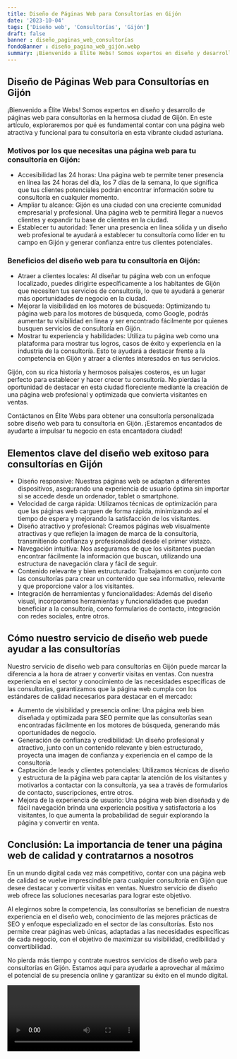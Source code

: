 ```yaml
---
title: Diseño de Páginas Web para Consultorías en Gijón
date: '2023-10-04'
tags: ['Diseño web', 'Consultorías', 'Gijón']
draft: false
banner : diseño_paginas_web_consultorías
fondoBanner : diseño_pagina_web_gijón.webp
summary: ¡Bienvenido a Élite Webs! Somos expertos en diseño y desarrollo de páginas web para consultorías en la hermosa ciudad de Gijón. En este artículo, exploraremos por qué es fundamental contar con una página web atractiva y funcional para tu consultoría en esta vibrante ciudad asturiana.
---
```


## Diseño de Páginas Web para Consultorías en Gijón

¡Bienvenido a Élite Webs! Somos expertos en diseño y desarrollo de páginas web para consultorías en la hermosa ciudad de Gijón. En este artículo, exploraremos por qué es fundamental contar con una página web atractiva y funcional para tu consultoría en esta vibrante ciudad asturiana.

### Motivos por los que necesitas una página web para tu consultoría en Gijón:
- Accesibilidad las 24 horas: Una página web te permite tener presencia en línea las 24 horas del día, los 7 días de la semana, lo que significa que tus clientes potenciales podrán encontrar información sobre tu consultoría en cualquier momento.
- Ampliar tu alcance: Gijón es una ciudad con una creciente comunidad empresarial y profesional. Una página web te permitirá llegar a nuevos clientes y expandir tu base de clientes en la ciudad.
- Establecer tu autoridad: Tener una presencia en línea sólida y un diseño web profesional te ayudará a establecer tu consultoría como líder en tu campo en Gijón y generar confianza entre tus clientes potenciales.

### Beneficios del diseño web para tu consultoría en Gijón:
- Atraer a clientes locales: Al diseñar tu página web con un enfoque localizado, puedes dirigirte específicamente a los habitantes de Gijón que necesiten tus servicios de consultoría, lo que te ayudará a generar más oportunidades de negocio en la ciudad.
- Mejorar la visibilidad en los motores de búsqueda: Optimizando tu página web para los motores de búsqueda, como Google, podrás aumentar tu visibilidad en línea y ser encontrado fácilmente por quienes busquen servicios de consultoría en Gijón.
- Mostrar tu experiencia y habilidades: Utiliza tu página web como una plataforma para mostrar tus logros, casos de éxito y experiencia en la industria de la consultoría. Esto te ayudará a destacar frente a la competencia en Gijón y atraer a clientes interesados en tus servicios.

Gijón, con su rica historia y hermosos paisajes costeros, es un lugar perfecto para establecer y hacer crecer tu consultoría. No pierdas la oportunidad de destacar en esta ciudad floreciente mediante la creación de una página web profesional y optimizada que convierta visitantes en ventas.

Contáctanos en Élite Webs para obtener una consultoría personalizada sobre diseño web para tu consultoría en Gijón. ¡Estaremos encantados de ayudarte a impulsar tu negocio en esta encantadora ciudad!

<GifSeo />

<Cta />

## Elementos clave del diseño web exitoso para consultorías en Gijón

- Diseño responsive: Nuestras páginas web se adaptan a diferentes dispositivos, asegurando una experiencia de usuario óptima sin importar si se accede desde un ordenador, tablet o smartphone.
- Velocidad de carga rápida: Utilizamos técnicas de optimización para que las páginas web carguen de forma rápida, minimizando así el tiempo de espera y mejorando la satisfacción de los visitantes.
- Diseño atractivo y profesional: Creamos páginas web visualmente atractivas y que reflejen la imagen de marca de la consultoría, transmitiendo confianza y profesionalidad desde el primer vistazo.
- Navegación intuitiva: Nos aseguramos de que los visitantes puedan encontrar fácilmente la información que buscan, utilizando una estructura de navegación clara y fácil de seguir.
- Contenido relevante y bien estructurado: Trabajamos en conjunto con las consultorías para crear un contenido que sea informativo, relevante y que proporcione valor a los visitantes.
- Integración de herramientas y funcionalidades: Además del diseño visual, incorporamos herramientas y funcionalidades que puedan beneficiar a la consultoría, como formularios de contacto, integración con redes sociales, entre otros.

## Cómo nuestro servicio de diseño web puede ayudar a las consultorías

Nuestro servicio de diseño web para consultorías en Gijón puede marcar la diferencia a la hora de atraer y convertir visitas en ventas. Con nuestra experiencia en el sector y conocimiento de las necesidades específicas de las consultorías, garantizamos que la página web cumpla con los estándares de calidad necesarios para destacar en el mercado:

- Aumento de visibilidad y presencia online: Una página web bien diseñada y optimizada para SEO permite que las consultorías sean encontradas fácilmente en los motores de búsqueda, generando más oportunidades de negocio.
- Generación de confianza y credibilidad: Un diseño profesional y atractivo, junto con un contenido relevante y bien estructurado, proyecta una imagen de confianza y experiencia en el campo de la consultoría.
- Captación de leads y clientes potenciales: Utilizamos técnicas de diseño y estructura de la página web para captar la atención de los visitantes y motivarlos a contactar con la consultoría, ya sea a través de formularios de contacto, suscripciones, entre otros.
- Mejora de la experiencia de usuario: Una página web bien diseñada y de fácil navegación brinda una experiencia positiva y satisfactoria a los visitantes, lo que aumenta la probabilidad de seguir explorando la página y convertir en venta.

## Conclusión: La importancia de tener una página web de calidad y contratarnos a nosotros

En un mundo digital cada vez más competitivo, contar con una página web de calidad se vuelve imprescindible para cualquier consultoría en Gijón que desee destacar y convertir visitas en ventas. Nuestro servicio de diseño web ofrece las soluciones necesarias para lograr este objetivo.

Al elegirnos sobre la competencia, las consultorías se benefician de nuestra experiencia en el diseño web, conocimiento de las mejores prácticas de SEO y enfoque especializado en el sector de las consultorías. Esto nos permite crear páginas web únicas, adaptadas a las necesidades específicas de cada negocio, con el objetivo de maximizar su visibilidad, credibilidad y convertibilidad.

No pierda más tiempo y contrate nuestros servicios de diseño web para consultorías en Gijón. Estamos aquí para ayudarle a aprovechar al máximo el potencial de su presencia online y garantizar su éxito en el mundo digital.

<Video />

<CtaBot job='Consultorías' city='Gijón'/>

<Gmaps query='Gijón+españa+maps' />